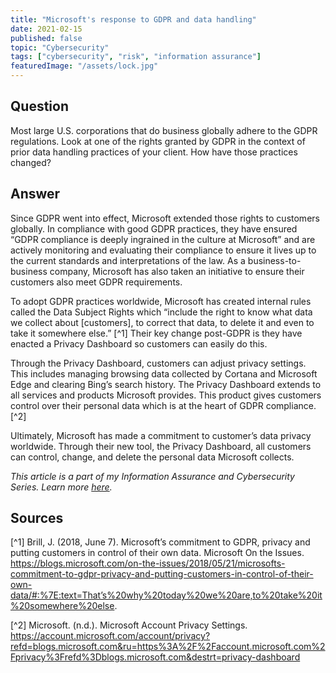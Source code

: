 ```yaml
---
title: "Microsoft's response to GDPR and data handling"
date: 2021-02-15
published: false
topic: "Cybersecurity"
tags: ["cybersecurity", "risk", "information assurance"]
featuredImage: "/assets/lock.jpg"
---
```


## Question

Most large U.S. corporations that do business globally adhere to the GDPR regulations. Look at one of the rights granted by GDPR in the context of prior data handling practices of your client. How have those practices changed?

## Answer

Since GDPR went into effect, Microsoft extended those rights to customers globally. In compliance with good GDPR practices, they have ensured “GDPR compliance is deeply ingrained in the culture at Microsoft” and are actively monitoring and evaluating their compliance to ensure it lives up to the current standards and interpretations of the law. As a business-to-business company, Microsoft has also taken an initiative to ensure their customers also meet GDPR requirements.

To adopt GDPR practices worldwide, Microsoft has created internal rules called the Data Subject Rights which “include the right to know what data we collect about [customers], to correct that data, to delete it and even to take it somewhere else.” [^1] Their key change post-GDPR is they have enacted a Privacy Dashboard so customers can easily do this.

Through the Privacy Dashboard, customers can adjust privacy settings. This includes managing browsing data collected by Cortana and Microsoft Edge and clearing Bing’s search history. The Privacy Dashboard extends to all services and products Microsoft provides. This product gives customers control over their personal data which is at the heart of GDPR compliance.[^2]

Ultimately, Microsoft has made a commitment to customer’s data privacy worldwide. Through their new tool, the Privacy Dashboard, all customers can control, change, and delete the personal data Microsoft collects.

_This article is a part of my Information Assurance and Cybersecurity Series. Learn more [here](https://www.locksleylk.com/2021/cybersecurityintro/)._

## Sources

[^1] Brill, J. (2018, June 7). Microsoft’s commitment to GDPR, privacy and putting customers in control of their own data. Microsoft On the Issues. https://blogs.microsoft.com/on-the-issues/2018/05/21/microsofts-commitment-to-gdpr-privacy-and-putting-customers-in-control-of-their-own-data/#:%7E:text=That’s%20why%20today%20we%20are,to%20take%20it%20somewhere%20else.

[^2] Microsoft. (n.d.). Microsoft Account Privacy Settings. https://account.microsoft.com/account/privacy?refd=blogs.microsoft.com&ru=https%3A%2F%2Faccount.microsoft.com%2Fprivacy%3Frefd%3Dblogs.microsoft.com&destrt=privacy-dashboard
